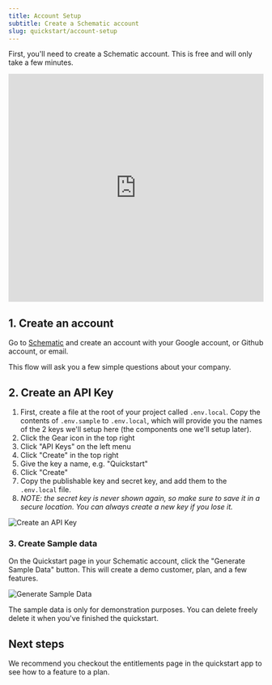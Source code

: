 ```yaml
---
title: Account Setup
subtitle: Create a Schematic account
slug: quickstart/account-setup
---
```


First, you'll need to create a Schematic account. This is free and will only take a few minutes. 

<iframe
  width="100%"
  height="450px"
  src="https://www.youtube.com/embed/30V1OTAVM00?si=wIuW3daxBJoyx2oU"
  frameborder="0"
  allow="accelerometer; autoplay; clipboard-write; encrypted-media; gyroscope; picture-in-picture; web-share"
  referrerpolicy="strict-origin-when-cross-origin"
  allowfullscreen
></iframe>

## 1. Create an account

Go to [Schematic](https://app.schematichq.com/sign-in) and create an account with your Google account, or Github account, or email.

This flow will ask you a few simple questions about your company.

## 2. Create an API Key

1. First, create a file at the root of your project called `.env.local`. Copy the contents of `.env.sample` to `.env.local`, which will provide you the names of the 2 keys we'll setup here (the components one we'll setup later).
2. Click the Gear icon in the top right
3. Click "API Keys" on the left menu
4. Click "Create" in the top right
5. Give the key a name, e.g. "Quickstart"
6. Click "Create"
7. Copy the publishable key and secret key, and add them to the `.env.local` file. 
8. *NOTE: the secret key is never shown again, so make sure to save it in a secure location. You can always create a new key if you lose it.*

![Create an API Key](../../assets/images/quickstart/quickstart-account-setup-api-key.png)

### 3. Create Sample data

On the Quickstart page in your Schematic account, click the "Generate Sample Data" button. This will create a demo customer, plan, and a few features.

![Generate Sample Data](../../assets/images/quickstart/quickstart-account-setup-sample-data.png)

<Info>The sample data is only for demonstration purposes. You can delete freely delete it when you've finished the quickstart.</Info>

## Next steps

We recommend you checkout the entitlements page in the quickstart app to see how to a feature to a plan.
